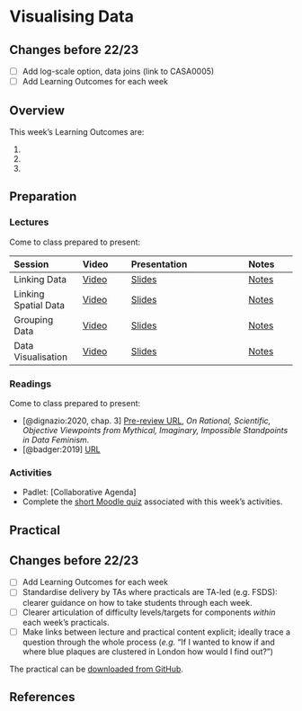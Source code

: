 # Visualising Data

:::{.callout-warning}
## Changes before 22/23

- [ ] Add log-scale option, data joins (link to CASA0005)
- [ ] Add Learning Outcomes for each week
:::

## Overview

::: {.callout-important}
This week's Learning Outcomes are:

1. 
2. 
3. 
::: 


## Preparation

### Lectures

Come to class prepared to present:

| Session | Video | Presentation | Notes |
| :------ | :---- | :----------- | :---- |
| Linking Data | [Video](https://web.microsoftstream.com/video/05759776-10b9-4476-9949-c7c0fbeef298) | [Slides](../lectures/9.1-Linking_Data.qmd) | [Notes]() |
| Linking Spatial Data | [Video](https://web.microsoftstream.com/video/4bf27eaa-90d8-4628-81ba-e673816e691f) | [Slides](../lectures/9.2-Linking_Spatial_Data.qmd) | [Notes]() |
| Grouping Data | [Video](https://web.microsoftstream.com/video/7f8df345-7339-466c-be60-a65be1ad6b57) | [Slides](../lectures/9.3-Grouping_Data.qmd) | [Notes]() |
| Data Visualisation | [Video](https://web.microsoftstream.com/video/4cc8c5a2-5881-4342-adda-32b39a989d90) | [Slides](../lectures/9.4-Visualising_Data.qmd) | [Notes]() |

### Readings

Come to class prepared to present:

- [@dignazio:2020, chap. 3] [Pre-review URL](https://bookbook.pubpub.org/pub/8tjbs2x5), *On Rational, Scientific, Objective Viewpoints from Mythical, Imaginary, Impossible Standpoints in Data Feminism*.
- [@badger:2019] [URL](https://www.nytimes.com/interactive/2019/04/27/upshot/diversity-housing-maps-raleigh-gentrification.html)

### Activities

- Padlet: [Collaborative Agenda]
- Complete the [short Moodle quiz](https://moodle.ucl.ac.uk/mod/quiz/view.php?id=2579101) associated with this week's activities.

## Practical

:::{.callout-warning}
## Changes before 22/23
- [ ] Add Learning Outcomes for each week
- [ ] Standardise delivery by TAs where practicals are TA-led (e.g. FSDS): clearer guidance on how to take students through each week.
- [ ] Clearer articulation of difficulty levels/targets for components *within* each week’s practicals.
- [ ] Make links between lecture and practical content explicit; ideally trace a question through the whole process (*e.g.* “If I wanted to know if and where blue plaques are clustered in London how would I find out?”)
:::

The practical can be [downloaded from GitHub](https://github.com/jreades/fsds/blob/master/practicals/Practical-08-Visualising_Data.ipynb).

## References

